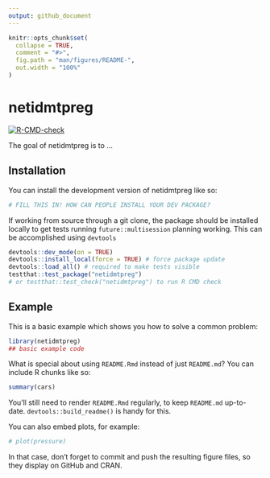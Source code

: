```yaml
---
output: github_document
---
```


<!-- README.md is generated from README.Rmd. Please edit that file -->

```r
knitr::opts_chunk$set(
  collapse = TRUE,
  comment = "#>",
  fig.path = "man/figures/README-",
  out.width = "100%"
)
```

# netidmtpreg

<!-- badges: start -->
[![R-CMD-check](https://github.com/qmarcou/netidmtpreg/actions/workflows/R-CMD-check.yaml/badge.svg)](https://github.com/qmarcou/netidmtpreg/actions/workflows/R-CMD-check.yaml)
<!-- badges: end -->

The goal of netidmtpreg is to ...

## Installation

You can install the development version of netidmtpreg like so:

``` r
# FILL THIS IN! HOW CAN PEOPLE INSTALL YOUR DEV PACKAGE?
```

If working from source through a git clone, the package should be installed locally to get tests running `future::multisession` planning working.
This can be accomplished using `devtools`
```r
devtools::dev_mode(on = TRUE)
devtools::install_local(force = TRUE) # force package update
devtools::load_all() # required to make tests visible
testthat::test_package("netidmtpreg")
# or testthat::test_check("netidmtpreg") to run R CMD check
```

## Example

This is a basic example which shows you how to solve a common problem:

```r
library(netidmtpreg)
## basic example code
```

What is special about using `README.Rmd` instead of just `README.md`? You can include R chunks like so:

```r
summary(cars)
```

You'll still need to render `README.Rmd` regularly, to keep `README.md` up-to-date. `devtools::build_readme()` is handy for this.

You can also embed plots, for example:

```r
# plot(pressure)
```

In that case, don't forget to commit and push the resulting figure files, so they display on GitHub and CRAN.
